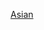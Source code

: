 {{Hidden category}}
{{WPSS-cat}}
{{Stub Category|article=亚洲电子游戏公司|newstub=Asia-videogame-company-stub}}

[[Category:电子游戏公司小作品|Asian]]
